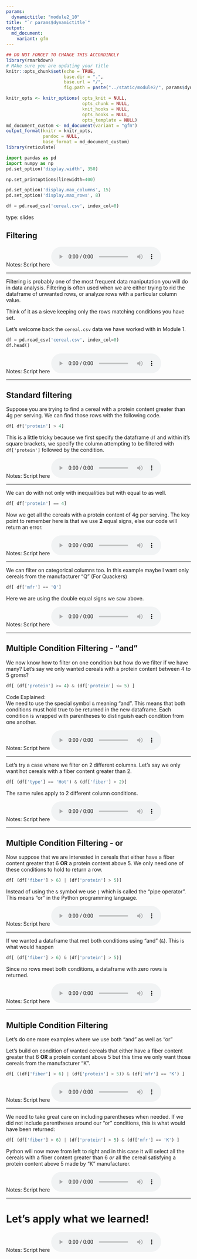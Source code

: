 ```yaml
---
params:
  dynamictitle: "module2_10"
title: "`r params$dynamictitle`"
output: 
  md_document:
    variant: gfm
---
```



```r
## DO NOT FORGET TO CHANGE THIS ACCORDINGLY 
library(rmarkdown)
# MAke sure you are updating your title 
knitr::opts_chunk$set(echo = TRUE,
                      base.dir = ".", 
                      base.url = "/",
                      fig.path = paste("../static/module2/", params$dynamictitle,"/", sep = ""))

knitr_opts <- knitr_options( opts_knit = NULL,
                             opts_chunk = NULL,
                             knit_hooks = NULL,
                             opts_hooks = NULL,
                             opts_template = NULL)
md_document_custom <- md_document(variant = "gfm")
output_format(knitr = knitr_opts,
              pandoc = NULL,
              base_format = md_document_custom)
library(reticulate)

```


```python
import pandas as pd
import numpy as np
pd.set_option('display.width', 350)

np.set_printoptions(linewidth=400)

pd.set_option('display.max_columns', 15)
pd.set_option('display.max_rows', 8)

df = pd.read_csv('cereal.csv', index_col=0)
```


type: slides

## Filtering 

Notes: Script here
<html>
<audio controls >
  <source src="placeholder_audio.mp3" />
</audio></html>

---

Filtering is probably one of the most frequent data maniputation you will do in data analysis. Filtering is often used when we are either trying to rid the dataframe of unwanted rows, or analyze rows with a particular column value. 

Think of it as a sieve keeping only the rows matching conditions you have set. 

Let's welcome back the `cereal.csv` data we have worked with in Module 1. 

```python
df = pd.read_csv('cereal.csv', index_col=0)
df.head()
```



Notes: Script here
<html>
<audio controls >
  <source src="placeholder_audio.mp3" />
</audio></html>

---

## Standard filtering 

Suppose you are trying to find a cereal with a protein content greater than 4g per serving. We can find those rows with the following code.  
```python
df[ df['protein'] > 4]
```

This is a little tricky because we first specify the dataframe `df` and within it's square brackets, we specify the  column attempting to be filtered  with `df['protein']` followed by the condition. 


Notes: Script here
<html>
<audio controls >
  <source src="placeholder_audio.mp3" />
</audio></html>

---

We can do with not only with inequalities but with equal to as well. 

```python
df[ df['protein'] == 4]
```

Now we get all the cereals with a protein content of 4g per serving. The key point to remember here is that we use **2** equal signs, else our code will return an error. 

Notes: Script here
<html>
<audio controls >
  <source src="placeholder_audio.mp3" />
</audio></html>

---

We can filter on categorical columns too. In this example maybe I want only cereals from the manufacturer "Q" (For Quackers)

```python
df[ df['mfr'] == 'Q']
```

Here we are using the double equal signs we saw above. 

Notes: Script here
<html>
<audio controls >
  <source src="placeholder_audio.mp3" />
</audio></html>

---

##  Multiple Condition Filtering - "and"

We now know how to filter on one condition but how do we filter if we have many? 
Let's say we only wanted cereals with a protein content between 4 to 5 groms?
```python
df[ (df['protein'] >= 4) & (df['protein'] <= 5) ]
```

Code Explained:     
We need to use the special symbol `&` meaning "and". This means that both conditions must hold true to be returned in the new dataframe. 
Each condition is wrapped with parentheses to distinguish each condition from one another. 

Notes: Script here
<html>
<audio controls >
  <source src="placeholder_audio.mp3" />
</audio></html>

---

Let's try a case where we filter on 2 different columns. Let's say we only want hot cereals with a fiber content greater than 2. 

```python
df[ (df['type'] == 'Hot') & (df['fiber'] > 2)]
```

The same rules apply to 2 different column conditions. 

Notes: Script here
<html>
<audio controls >
  <source src="placeholder_audio.mp3" />
</audio></html>

---

##  Multiple Condition Filtering - or

Now suppose that we are interested in cereals that either have a fiber content greater that 6 **OR** a protein content above 5. We only need one of these conditions to hold to return a row. 

```python
df[ (df['fiber'] > 6) | (df['protein'] > 5)]
```

Instead of using the ` & ` symbol we use ` | ` which is called the "pipe operator". This means "or" in the Python programming language. 

Notes: Script here
<html>
<audio controls >
  <source src="placeholder_audio.mp3" />
</audio></html>

---

If we wanted a dataframe that met both conditions using "and" (`&`). This is what would happen

```python
df[ (df['fiber'] > 6) & (df['protein'] > 5)]
```

Since no rows meet both conditions, a dataframe with zero rows is returned. 

Notes: Script here
<html>
<audio controls >
  <source src="placeholder_audio.mp3" />
</audio></html>

---

## Multiple Condition Filtering 

Let's do one more examples where we use both "and" as well as "or"

Let's build on condition of wanted cereals that either have a fiber content greater that 6 **OR** a protein content above 5 but this time we only want those cereals from the manufacturer "K". 

```python

df[ ((df['fiber'] > 6) | (df['protein'] > 5)) & (df['mfr'] == 'K') ]
```


Notes: Script here
<html>
<audio controls >
  <source src="placeholder_audio.mp3" />
</audio></html>

---

We need to take great care on including parentheses when needed. If we did not include parentheses around our "or" conditions, this is what would have been returned:

```python
df[ (df['fiber'] > 6) | (df['protein'] > 5) & (df['mfr'] == 'K') ]
```

Python will now move from left to right and in this case it will select all the cereals with a fiber content greater than 6 *or* all the cereal satisfying a protein content above 5 made by "K" manufacturer. 


Notes: Script here
<html>
<audio controls >
  <source src="placeholder_audio.mp3" />
</audio></html>

---


# Let’s apply what we learned!

Notes: Script here
<html>
<audio controls >
  <source src="placeholder_audio.mp3" />
</audio></html>